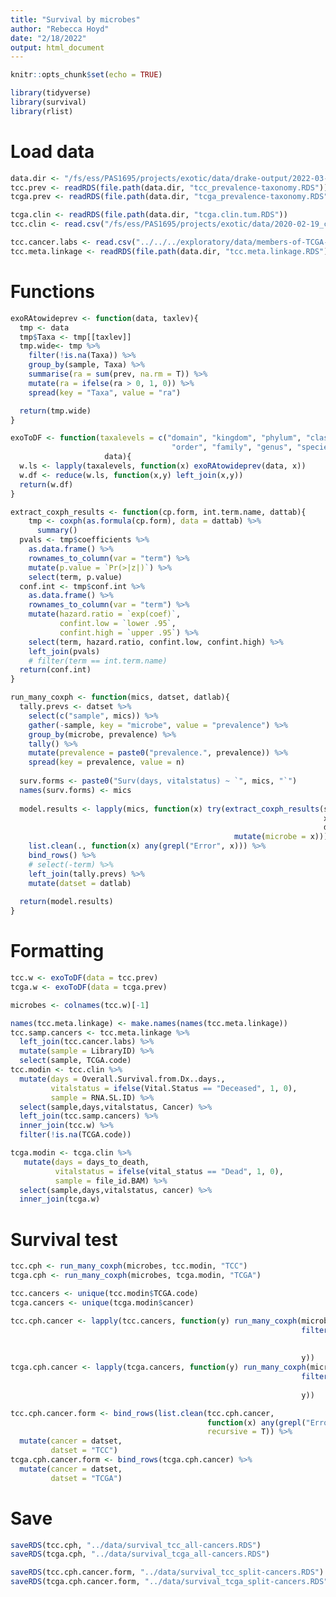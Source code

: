```yaml
---
title: "Survival by microbes"
author: "Rebecca Hoyd"
date: "2/18/2022"
output: html_document
---
```


```r
knitr::opts_chunk$set(echo = TRUE)

library(tidyverse)
library(survival)
library(rlist)
```

# Load data

```r
data.dir <- "/fs/ess/PAS1695/projects/exotic/data/drake-output/2022-03-08"
tcc.prev <- readRDS(file.path(data.dir, "tcc_prevalence-taxonomy.RDS"))
tcga.prev <- readRDS(file.path(data.dir, "tcga_prevalence-taxonomy.RDS"))

tcga.clin <- readRDS(file.path(data.dir, "tcga.clin.tum.RDS"))
tcc.clin <- read.csv("/fs/ess/PAS1695/projects/exotic/data/2020-02-19_clinical_aggregated.csv")

tcc.cancer.labs <- read.csv("../../../exploratory/data/members-of-TCGA-groups.csv")
tcc.meta.linkage <- readRDS(file.path(data.dir, "tcc.meta.linkage.RDS"))
```

# Functions
```r
exoRAtowideprev <- function(data, taxlev){
  tmp <- data
  tmp$Taxa <- tmp[[taxlev]]
  tmp.wide<- tmp %>%
    filter(!is.na(Taxa)) %>%
    group_by(sample, Taxa) %>%
    summarise(ra = sum(prev, na.rm = T)) %>%
    mutate(ra = ifelse(ra > 0, 1, 0)) %>%
    spread(key = "Taxa", value = "ra")

  return(tmp.wide)
}

exoToDF <- function(taxalevels = c("domain", "kingdom", "phylum", "class", 
                                    "order", "family", "genus", "species"), 
                     data){
  w.ls <- lapply(taxalevels, function(x) exoRAtowideprev(data, x))
  w.df <- reduce(w.ls, function(x,y) left_join(x,y)) 
  return(w.df)
}
```

```r
extract_coxph_results <- function(cp.form, int.term.name, dattab){
    tmp <- coxph(as.formula(cp.form), data = dattab) %>%
      summary()
  pvals <- tmp$coefficients %>%
    as.data.frame() %>%
    rownames_to_column(var = "term") %>%
    mutate(p.value = `Pr(>|z|)`) %>%
    select(term, p.value)
  conf.int <- tmp$conf.int %>%
    as.data.frame() %>%
    rownames_to_column(var = "term") %>%
    mutate(hazard.ratio = `exp(coef)`,
           confint.low = `lower .95`,
           confint.high = `upper .95`) %>%
    select(term, hazard.ratio, confint.low, confint.high) %>%
    left_join(pvals)
    # filter(term == int.term.name)
  return(conf.int)
}

run_many_coxph <- function(mics, datset, datlab){
  tally.prevs <- datset %>%
    select(c("sample", mics)) %>%
    gather(-sample, key = "microbe", value = "prevalence") %>%
    group_by(microbe, prevalence) %>%
    tally() %>%
    mutate(prevalence = paste0("prevalence.", prevalence)) %>%
    spread(key = prevalence, value = n)
  
  surv.forms <- paste0("Surv(days, vitalstatus) ~ `", mics, "`")
  names(surv.forms) <- mics
  
  model.results <- lapply(mics, function(x) try(extract_coxph_results(surv.forms[[x]],
                                                                      x,
                                                                      datset) %>%
                                                  mutate(microbe = x))) %>%
    list.clean(., function(x) any(grepl("Error", x))) %>%
    bind_rows() %>%
    # select(-term) %>%
    left_join(tally.prevs) %>%
    mutate(datset = datlab)
  
  return(model.results)
}
```

# Formatting

```r
tcc.w <- exoToDF(data = tcc.prev)
tcga.w <- exoToDF(data = tcga.prev)

microbes <- colnames(tcc.w)[-1]
```

```r
names(tcc.meta.linkage) <- make.names(names(tcc.meta.linkage))
tcc.samp.cancers <- tcc.meta.linkage %>%
  left_join(tcc.cancer.labs) %>%
  mutate(sample = LibraryID) %>%
  select(sample, TCGA.code)
tcc.modin <- tcc.clin %>%
  mutate(days = Overall.Survival.from.Dx..days.,
         vitalstatus = ifelse(Vital.Status == "Deceased", 1, 0),
         sample = RNA.SL.ID) %>%
  select(sample,days,vitalstatus, Cancer) %>%
  left_join(tcc.samp.cancers) %>%
  inner_join(tcc.w) %>%
  filter(!is.na(TCGA.code))

tcga.modin <- tcga.clin %>%
   mutate(days = days_to_death,
          vitalstatus = ifelse(vital_status == "Dead", 1, 0),
          sample = file_id.BAM) %>%
  select(sample,days,vitalstatus, cancer) %>%
  inner_join(tcga.w)

```

# Survival test

```r
tcc.cph <- run_many_coxph(microbes, tcc.modin, "TCC")
tcga.cph <- run_many_coxph(microbes, tcga.modin, "TCGA")
```

```r
tcc.cancers <- unique(tcc.modin$TCGA.code)
tcga.cancers <- unique(tcga.modin$cancer)

tcc.cph.cancer <- lapply(tcc.cancers, function(y) run_many_coxph(microbes, 
                                                                 filter(tcc.modin,
                                                                        TCGA.code ==
                                                                          y),
                                                                 y))
tcga.cph.cancer <- lapply(tcga.cancers, function(y) run_many_coxph(microbes, 
                                                                 filter(tcga.modin,
                                                                        cancer == y),
                                                                 y))
```

```r
tcc.cph.cancer.form <- bind_rows(list.clean(tcc.cph.cancer, 
                                            function(x) any(grepl("Error", x)),
                                            recursive = T)) %>%
  mutate(cancer = datset,
         datset = "TCC") 
tcga.cph.cancer.form <- bind_rows(tcga.cph.cancer) %>%
  mutate(cancer = datset,
         datset = "TCGA") 
```

# Save

```r
saveRDS(tcc.cph, "../data/survival_tcc_all-cancers.RDS")
saveRDS(tcga.cph, "../data/survival_tcga_all-cancers.RDS")

saveRDS(tcc.cph.cancer.form, "../data/survival_tcc_split-cancers.RDS")
saveRDS(tcga.cph.cancer.form, "../data/survival_tcga_split-cancers.RDS")
```





